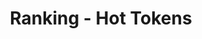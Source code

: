 ---
title: 'Ranking - Hot Tokens'
openapi: '/en/api-reference/openapi-en.json POST /ranking/{chain}/hotTokens/{duration}'
---